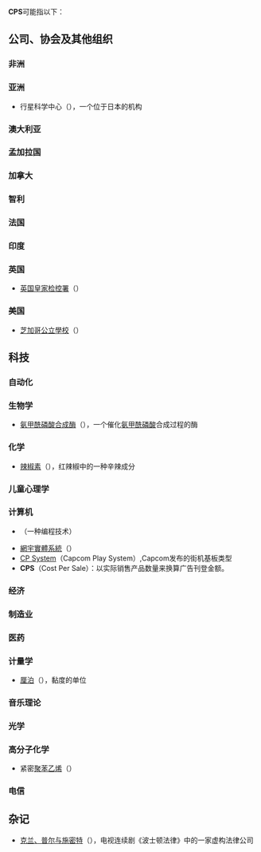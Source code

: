{{wiktionary}}

'''CPS'''可能指以下：
{{TOC_right}}
==公司、协会及其他组织==

===非洲===

===亚洲===
* 行星科学中心（{{lang-en|Center for Planetary Science}}），一个位于日本的机构

===澳大利亚===
===孟加拉国===
===加拿大===

===智利===

===法国===

===印度===

===英国===
*[[英国皇家检控署|英国皇家检控署]]（{{lang-en|Crown Prosecution Service}}）
===美国===
*[[芝加哥公立學校|芝加哥公立學校]]（{{lang-en|Chicago Public Schools}}）

==科技==

===自动化===

===生物学===
*[[氨甲酰磷酸合成酶|氨甲酰磷酸合成酶]]（{{lang-en|Carbamoyl phosphate synthetase}}），一个催化[[氨甲酰磷酸|氨甲酰磷酸]]合成过程的酶

===化学===
*[[辣椒素|辣椒素]]（{{lang-en|Capsaicin}}），红辣椒中的一种辛辣成分

===儿童心理学===

===计算机===
*{{link-en|Continuation-passing style|Continuation-passing style}}（一种编程技术）
*[[網宇實體系統|網宇實體系統]]（{{lang-en|Cyber-Physical Systems}}）
*[[CP_System|CP System]]（Capcom Play System）,Capcom发布的街机基板类型
*'''CPS'''（Cost Per Sale）：以实际销售产品数量来换算广告刊登金额。

===经济===

===制造业===

===医药===

===计量学===
*[[厘泊|厘泊]]（{{lang-en|Centipoise}}），黏度的单位

===音乐理论===

===光学===

===高分子化学===
*紧密[[聚苯乙烯|聚苯乙烯]]（{{lang-en|Compact polystyrene}}）

===电信===

==杂记==
*[[克兰、普尔与施密特|克兰、普尔与施密特]]（{{lang-en|Crane, Poole & Schmidt}}），电视连续剧《波士顿法律》中的一家虚构法律公司

{{Disambig|cat=三字拉丁字母缩写消歧义}}
{{Reflist}}